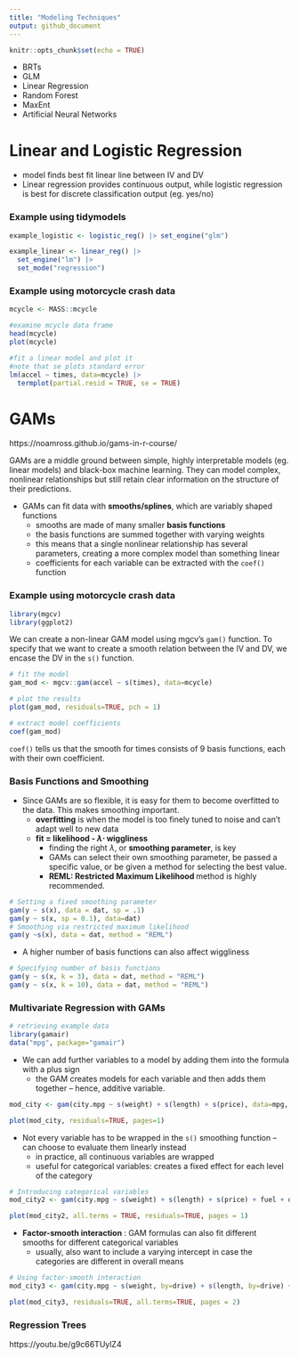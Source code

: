 ```yaml
---
title: "Modeling Techniques"
output: github_document
---
```


```r
knitr::opts_chunk$set(echo = TRUE)
```

* BRTs
* GLM
* Linear Regression
* Random Forest
* MaxEnt
* Artificial Neural Networks

# Linear and Logistic Regression #

* model finds best fit linear line between IV and DV
* Linear regression provides continuous output, while logistic regression is best for discrete classification output (eg. yes/no)

### Example using tidymodels ###

```r
example_logistic <- logistic_reg() |> set_engine("glm")

example_linear <- linear_reg() |>
  set_engine("lm") |>
  set_mode("regression")
```

### Example using motorcycle crash data ###

```r
mcycle <- MASS::mcycle

#examine mcycle data frame 
head(mcycle)
plot(mcycle)

#fit a linear model and plot it 
#note that se plots standard error
lm(accel ~ times, data=mcycle) |>
  termplot(partial.resid = TRUE, se = TRUE)
```

# GAMs #

https://noamross.github.io/gams-in-r-course/

GAMs are a middle ground between simple, highly interpretable models (eg. linear models) and black-box machine learning. They can model complex, nonlinear relationships but still retain clear information on the structure of their predictions.

* GAMs can fit data with **smooths/splines**, which are variably shaped functions
  * smooths are made of many smaller **basis functions**
  * the basis functions are summed together with varying weights
  * this means that a single nonlinear relationship has several parameters, creating a more complex model than something linear
  * coefficients for each variable can be extracted with the `coef()` function
  
### Example using motorcycle crash data ###

```r
library(mgcv)
library(ggplot2)
```

We can create a non-linear GAM model using mgcv's `gam()` function. To specify that we want to create a smooth relation between the IV and DV, we encase the DV in the `s()` function. 

```r
# fit the model
gam_mod <- mgcv::gam(accel ~ s(times), data=mcycle)

# plot the results
plot(gam_mod, residuals=TRUE, pch = 1)

# extract model coefficients
coef(gam_mod)
```

`coef()` tells us that the smooth for times consists of 9 basis functions, each with their own coefficient. 

### Basis Functions and Smoothing ###

* Since GAMs are so flexible, it is easy for them to become overfitted to the data. This makes smoothing important. 
  * **overfitting** is when the model is too finely tuned to noise and can't adapt well to new data 
  * **fit = likelihood - $\lambda \cdot$ wiggliness**
    * finding the right $\lambda$, or **smoothing parameter**, is key
    * GAMs can select their own smoothing parameter, be passed a specific value, or be given a method for selecting the best value. 
    * **REML: Restricted Maximum Likelihood ** method is highly recommended. 

```r
# Setting a fixed smoothing parameter
gam(y ~ s(x), data = dat, sp = .1)
gam(y ~ s(x, sp = 0.1), data=dat)
# Smoothing via restricted maximum likelihood
gam(y ~s(x), data = dat, method = "REML")
```

  * A higher number of basis functions can also affect wiggliness

```r
# Specifying number of basis functions
gam(y ~ s(x, k = 3), data = dat, method = "REML")
gam(y ~ s(x, k = 10), data = dat, method = "REML")
```

### Multivariate Regression with GAMs ###

```r
# retrieving example data
library(gamair)
data("mpg", package="gamair")
```

 * We can add further variables to a model by adding them into the formula with a plus sign
    * the GAM creates models for each variable and then adds them together -- hence, additive variable.

```r
mod_city <- gam(city.mpg ~ s(weight) + s(length) + s(price), data=mpg, method = "REML")

plot(mod_city, residuals=TRUE, pages=1)
```

* Not every variable has to be wrapped in the `s()` smoothing function -- can choose to evaluate them linearly instead
  * in practice, all continuous variables are wrapped
  * useful for categorical variables: creates a fixed effect for each level of the category

```r
# Introducing categorical variables
mod_city2 <- gam(city.mpg ~ s(weight) + s(length) + s(price) + fuel + drive + style, data=mpg, method = "REML")

plot(mod_city2, all.terms = TRUE, residuals=TRUE, pages = 1)
```

* **Factor-smooth interaction** : GAM formulas can also fit different smooths for different categorical variables
  * usually, also want to include a varying intercept in  case the categories are different in overall means 

```r
# Using factor-smooth interaction
mod_city3 <- gam(city.mpg ~ s(weight, by=drive) + s(length, by=drive) + s(price, by=drive) + drive, data=mpg, method = "REML")

plot(mod_city3, residuals=TRUE, all.terms=TRUE, pages = 2)
```

### Regression Trees ###

https://youtu.be/g9c66TUylZ4










